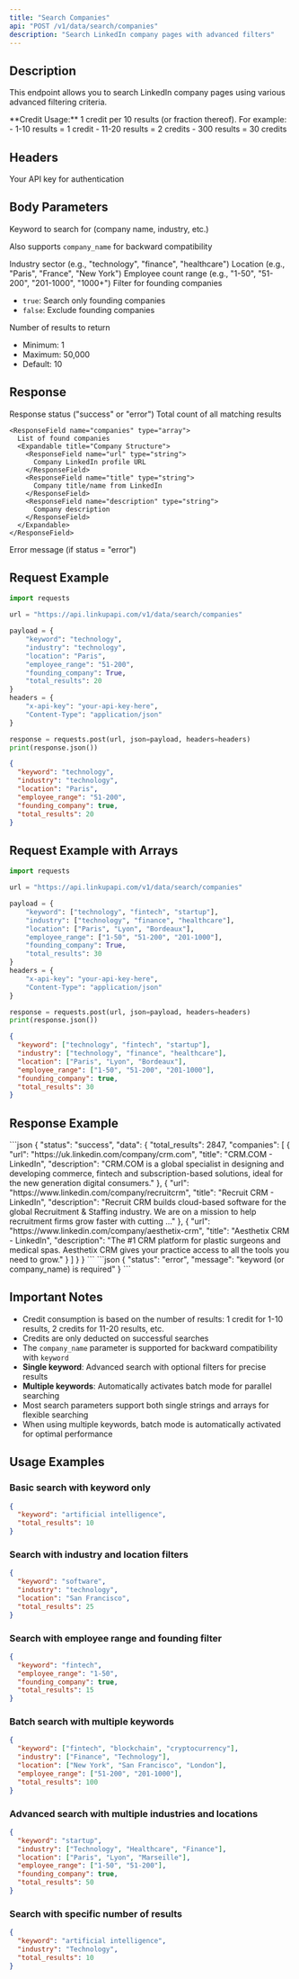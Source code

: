 ```yaml
---
title: "Search Companies"
api: "POST /v1/data/search/companies"
description: "Search LinkedIn company pages with advanced filters"
---
```


## Description

This endpoint allows you to search LinkedIn company pages using various advanced filtering criteria.

<Note>
  **Credit Usage:** 1 credit per 10 results (or fraction thereof). For example:
  - 1-10 results = 1 credit
  - 11-20 results = 2 credits
  - 300 results = 30 credits
</Note>

## Headers

<ParamField header="x-api-key" type="string" required>
  Your API key for authentication
</ParamField>

## Body Parameters

<ParamField body="keyword" type="string" required>
  Keyword to search for (company name, industry, etc.)
  
  Also supports `company_name` for backward compatibility
</ParamField>

<ParamField body="industry" type="string">
  Industry sector (e.g., "technology", "finance", "healthcare")
</ParamField>

<ParamField body="location" type="string">
  Location (e.g., "Paris", "France", "New York")
</ParamField>

<ParamField body="employee_range" type="string">
  Employee count range (e.g., "1-50", "51-200", "201-1000", "1000+")
</ParamField>

<ParamField body="founding_company" type="boolean">
  Filter for founding companies
  
  - `true`: Search only founding companies
  - `false`: Exclude founding companies
</ParamField>

<ParamField body="total_results" type="integer" default="10">
  Number of results to return
  
  - Minimum: 1
  - Maximum: 50,000
  - Default: 10
</ParamField>




## Response

<ResponseField name="status" type="string">
  Response status ("success" or "error")
</ResponseField>

<ResponseField name="data" type="object">
  <Expandable title="Response Data">
    <ResponseField name="total_results" type="integer">
      Total count of all matching results
    </ResponseField>
    
    <ResponseField name="companies" type="array">
      List of found companies
      <Expandable title="Company Structure">
        <ResponseField name="url" type="string">
          Company LinkedIn profile URL
        </ResponseField>
        <ResponseField name="title" type="string">
          Company title/name from LinkedIn
        </ResponseField>
        <ResponseField name="description" type="string">
          Company description
        </ResponseField>
      </Expandable>
    </ResponseField>
  </Expandable>
</ResponseField>

<ResponseField name="message" type="string">
  Error message (if status = "error")
</ResponseField>

## Request Example

```python
import requests

url = "https://api.linkupapi.com/v1/data/search/companies"

payload = {
    "keyword": "technology",
    "industry": "technology",
    "location": "Paris",
    "employee_range": "51-200",
    "founding_company": True,
    "total_results": 20
}
headers = {
    "x-api-key": "your-api-key-here",
    "Content-Type": "application/json"
}

response = requests.post(url, json=payload, headers=headers)
print(response.json())
```

```json
{
  "keyword": "technology",
  "industry": "technology",
  "location": "Paris",
  "employee_range": "51-200",
  "founding_company": true,
  "total_results": 20
}
```

## Request Example with Arrays

```python
import requests

url = "https://api.linkupapi.com/v1/data/search/companies"

payload = {
    "keyword": ["technology", "fintech", "startup"],
    "industry": ["technology", "finance", "healthcare"],
    "location": ["Paris", "Lyon", "Bordeaux"],
    "employee_range": ["1-50", "51-200", "201-1000"],
    "founding_company": True,
    "total_results": 30
}
headers = {
    "x-api-key": "your-api-key-here", 
    "Content-Type": "application/json"
}

response = requests.post(url, json=payload, headers=headers)
print(response.json())
```

```json
{
  "keyword": ["technology", "fintech", "startup"],
  "industry": ["technology", "finance", "healthcare"],
  "location": ["Paris", "Lyon", "Bordeaux"],
  "employee_range": ["1-50", "51-200", "201-1000"],
  "founding_company": true,
  "total_results": 30
}
```

## Response Example

<ResponseExample>
```json
{
  "status": "success",
  "data": {
    "total_results": 2847,
    "companies": [
      {
        "url": "https://uk.linkedin.com/company/crm.com",
        "title": "CRM.COM - LinkedIn",
        "description": "CRM.COM is a global specialist in designing and developing commerce, fintech and subscription-based solutions, ideal for the new generation digital consumers."
      },
      {
        "url": "https://www.linkedin.com/company/recruitcrm",
        "title": "Recruit CRM - LinkedIn",
        "description": "Recruit CRM builds cloud-based software for the global Recruitment & Staffing industry. We are on a mission to help recruitment firms grow faster with cutting ..."
      },
      {
        "url": "https://www.linkedin.com/company/aesthetix-crm",
        "title": "Aesthetix CRM - LinkedIn",
        "description": "The #1 CRM platform for plastic surgeons and medical spas. Aesthetix CRM gives your practice access to all the tools you need to grow."
      }
    ]
  }
}
```
</ResponseExample>


<ResponseExample>
```json
{
  "status": "error",
  "message": "keyword (or company_name) is required"
}
```
</ResponseExample>


## Important Notes

- Credit consumption is based on the number of results: 1 credit for 1-10 results, 2 credits for 11-20 results, etc.
- Credits are only deducted on successful searches
- The `company_name` parameter is supported for backward compatibility with `keyword`
- **Single keyword**: Advanced search with optional filters for precise results
- **Multiple keywords**: Automatically activates batch mode for parallel searching
- Most search parameters support both single strings and arrays for flexible searching
- When using multiple keywords, batch mode is automatically activated for optimal performance


## Usage Examples

### Basic search with keyword only
```json
{
  "keyword": "artificial intelligence",
  "total_results": 10
}
```

### Search with industry and location filters
```json
{
  "keyword": "software",
  "industry": "technology",
  "location": "San Francisco",
  "total_results": 25
}
```

### Search with employee range and founding filter
```json
{
  "keyword": "fintech",
  "employee_range": "1-50",
  "founding_company": true,
  "total_results": 15
}
```

### Batch search with multiple keywords
```json
{
  "keyword": ["fintech", "blockchain", "cryptocurrency"],
  "industry": ["Finance", "Technology"],
  "location": ["New York", "San Francisco", "London"],
  "employee_range": ["51-200", "201-1000"],
  "total_results": 100
}
```

### Advanced search with multiple industries and locations
```json
{
  "keyword": "startup",
  "industry": ["Technology", "Healthcare", "Finance"],
  "location": ["Paris", "Lyon", "Marseille"],
  "employee_range": ["1-50", "51-200"],
  "founding_company": true,
  "total_results": 50
}
```

### Search with specific number of results
```json
{
  "keyword": "artificial intelligence",
  "industry": "Technology",
  "total_results": 10
}
```